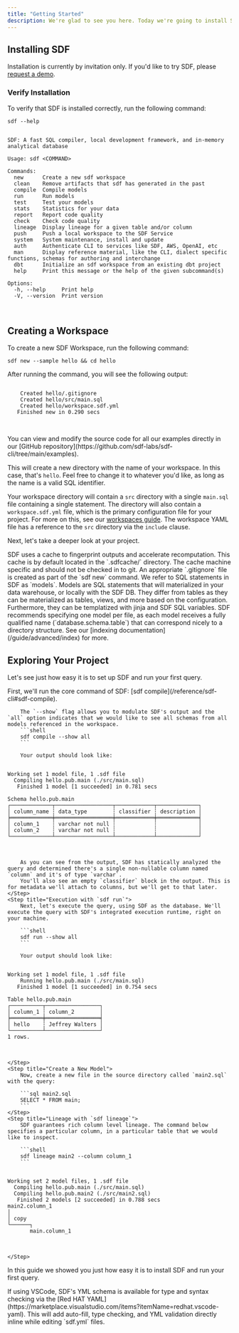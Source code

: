 ```yaml
---
title: "Getting Started"
description: We're glad to see you here. Today we're going to install SDF and create a hello world project. Let's get started.
---
```


## Installing SDF
Installation is currently by invitation only. If you'd like to try SDF, please [request a demo](https://www.sdf.com/inquiries).

### Verify Installation

To verify that SDF is installed correctly, run the following command:

```shell
sdf --help
```

<pre style={{ fontFamily: 'monospace' }} className='language-shell'>
<code className='language-shell'>
SDF: A fast SQL compiler, local development framework, and in-memory analytical database

Usage: sdf &lt;COMMAND&gt;

Commands:
  new      Create a new sdf workspace
  clean    Remove artifacts that sdf has generated in the past
  compile  Compile models
  run      Run models
  test     Test your models
  stats    Statistics for your data
  report   Report code quality
  check    Check code quality
  lineage  Display lineage for a given table and/or column
  push     Push a local workspace to the SDF Service
  system   System maintenance, install and update
  auth     Authenticate CLI to services like SDF, AWS, OpenAI, etc
  man      Display reference material, like the CLI, dialect specific functions, schemas for authoring and interchange
  dbt      Initialize an sdf workspace from an existing dbt project
  help     Print this message or the help of the given subcommand(s)

Options:
  -h, --help     Print help
  -V, --version  Print version

</code>
</pre>

## Creating a Workspace

To create a new SDF Workspace, run the following command:

```shell
sdf new --sample hello && cd hello
```
After running the command, you will see the following output: 
 
<pre style={{ fontFamily: 'monospace' }} className='language-shell'>
<code className='language-shell'>
    Created hello/.gitignore
    Created hello/src/main.sql
    Created hello/workspace.sdf.yml
   Finished new in 0.290 secs

</code>
</pre>

<Tip>
    You can view and modify the source code for all our examples directly in our [GitHub repository](https://github.com/sdf-labs/sdf-cli/tree/main/examples).
</Tip>

This will create a new directory with the name of your workspace. In this case, that's `hello`. Feel free to change it to whatever you'd like, as long as the name is a valid SQL identifier.

Your workspace directory will contain a `src` directory with a single `main.sql` file containing a single statement. The directory will also contain a `workspace.sdf.yml` file, which is the primary configuration file for your project. For more on this, see our [workspaces guide](/guide/workspaces).
The workspace YAML file has a reference to the `src` directory via the `include` clause. 

Next, let's take a deeper look at your project.

<Note>
SDF uses a cache to fingerprint outputs and accelerate recomputation. This cache is by default located in the `.sdfcache/` directory.
The cache machine specific and should not be checked in to git. An appropriate `.gitignore` file is created as part of the `sdf new` command.
</Note>

<Info>
    We refer to SQL statements in SDF as `models`. Models are SQL statements that will materialized in your data warehouse, or locally with the SDF DB. They differ from tables
    as they can be materialized as tables, views, and more based on the configuration. Furthermore, they can be templatized with jinja and SDF SQL variables. SDF recommends specifying one model per file, as each model receives a fully qualified name (`database.schema.table`) that can correspond nicely to a directory structure.
    See our [indexing documentation](/guide/advanced/index) for more.
</Info>

## Exploring Your Project

Let's see just how easy it is to set up SDF and run your first query.

<Steps>
    <Step title="Static Analysis with `sdf compile`">        
        First, we'll run the core command of SDF: [sdf compile](/reference/sdf-cli#sdf-compile). 
        
        The `--show` flag allows you to modulate SDF's output and the `all` option indicates that we would like to see all schemas from all models referenced in the workspace.
        ```shell
        sdf compile --show all
        ```
         
        Your output should look like:
<pre style={{ fontFamily: 'monospace' }} className='language-shell'>
<code className='language-shell'>
Working set 1 model file, 1 .sdf file
  Compiling hello.pub.main (./src/main.sql)
   Finished 1 model [1 succeeded] in 0.781 secs

Schema hello.pub.main
┌─────────────┬──────────────────┬────────────┬─────────────┐
│ column_name ┆ data_type        ┆ classifier ┆ description │
╞═════════════╪══════════════════╪════════════╪═════════════╡
│ column_1    ┆ varchar not null ┆            ┆             │
│ column_2    ┆ varchar not null ┆            ┆             │
└─────────────┴──────────────────┴────────────┴─────────────┘

</code>
</pre>

        As you can see from the output, SDF has statically analyzed the query and determined there's a single non-nullable column named `column` and it's of type `varchar`. 
        You'll also see an empty `classifier` block in the output. This is for metadata we'll attach to columns, but we'll get to that later.
    </Step>
    <Step title="Execution with `sdf run`">
        Next, let's execute the query, using SDF as the database. We'll execute the query with SDF's integrated execution runtime, right on your machine.
        
        ```shell
        sdf run --show all
        ```

        Your output should look like:
<pre style={{ fontFamily: 'monospace' }} className='language-shell'>
<code className='language-shell'>
Working set 1 model file, 1 .sdf file
    Running hello.pub.main (./src/main.sql)
   Finished 1 model [1 succeeded] in 0.754 secs

Table hello.pub.main
┌──────────┬─────────────────┐
│ column_1 ┆ column_2        │
╞══════════╪═════════════════╡
│ hello    ┆ Jeffrey Walters │
└──────────┴─────────────────┘
1 rows.

</code>
</pre>
    </Step>
    <Step title="Create a New Model">
        Now, create a new file in the source directory called `main2.sql` with the query:

        ```sql main2.sql
        SELECT * FROM main;
        ```
    </Step>
    <Step title="Lineage with `sdf lineage`">
        SDF guarantees rich column level lineage. The command below specifies a particular column, in a particular table that we would like to inspect.
        
        ```shell
        sdf lineage main2 --column column_1
        ```


<pre style={{ fontFamily: 'monospace' }} className='language-shell'>
<code className='language-shell'>
Working set 2 model files, 1 .sdf file
  Compiling hello.pub.main (./src/main.sql)
  Compiling hello.pub.main2 (./src/main2.sql)
   Finished 2 models [2 succeeded] in 0.788 secs
main2.column_1
│
│ copy
└──────┐
       main.column_1

</code>
</pre>
    </Step>
</Steps>

In this guide we showed you just how easy it is to install SDF and run your first query.

<Tip>
    If using VSCode, SDF's YML schema is available for type and syntax checking via the [Red HAT YAML](https://marketplace.visualstudio.com/items?itemName=redhat.vscode-yaml). This will
    add auto-fill, type checking, and YML validation directly inline while editing `sdf.yml` files.
</Tip>


